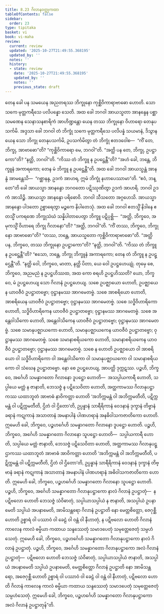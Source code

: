 ```yaml
---
title: 8.23 ဂိလာနဝတ္ထုကထာ
tableOfContents: false
sidebar:
  order: 23
type: tipitaka
basket: vi
book: vi-maha
review:
  current: review
  updated: '2025-10-27T21:49:55.368195'
  updated_by: ''
  notes: ''
  history:
  - state: review
    date: '2025-10-27T21:49:55.368195'
    updated_by: ''
    notes: ''
    previous_state: draft
---
```



<ReviewStatus review={frontmatter.review} showDetails={true} />

<HypothesisAnnotation frontmatter={frontmatter} />

<DynamicBreadcrumb />

<Division number="365" book="vi-maha" e="ch" v="3" p="417">

<Paragraph number="1700" book="vi-maha">
တေန ခေါ ပန သမယေန အညတရဿ ဘိက္ခုနော ကုစ္ဆိဝိကာရာဗာဓော ဟောတိ. သော သကေ မုတ္တကရီသေ ပလိပန္နော သေတိ. အထ ခေါ ဘဂဝါ အာယသ္မတာ အာနန္ဒေန ပစ္ဆာသမဏေန သေနာသနစာရိကံ အာဟိဏ္ဍန္တော ယေန တဿ ဘိက္ခုနော ဝိဟာရော တေနုပသင်္ကမိ. အဒ္ဒသာ ခေါ ဘဂဝါ တံ ဘိက္ခုံ သကေ မုတ္တကရီသေ ပလိပန္နံ သယမာနံ, ဒိသွာန ယေန သော ဘိက္ခု တေနုပသင်္ကမိ, ဥပသင်္ကမိတွာ တံ ဘိက္ခုံ ဧတဒဝေါစ—  “ကိံ တေ, ဘိက္ခု, အာဗာဓော”တိ? “ကုစ္ဆိဝိကာရော မေ, ဘဂဝါ”တိ. “အတ္ထိ ပန တေ, ဘိက္ခု, ဥပဋ္ဌာကော”တိ? “နတ္ထိ, ဘဂဝါ”တိ. “ကိဿ တံ ဘိက္ခူ န ဥပဋ္ဌေန္တီ”တိ? “အဟံ ခေါ, ဘန္တေ, ဘိက္ခူနံ အကာရကော; တေန မံ ဘိက္ခူ န ဥပဋ္ဌေန္တီ”တိ. အထ ခေါ ဘဂဝါ အာယသ္မန္တံ အာနန္ဒံ အာမန္တေသိ—  “ဂစ္ဆာနန္ဒ, ဥဒကံ အာဟရ, ဣမံ ဘိက္ခုံ နဟာပေဿာမာ”တိ. “ဧဝံ, ဘန္တေ”တိ ခေါ အာယသ္မာ အာနန္ဒော ဘဂဝတော ပဋိဿုဏိတွာ ဥဒကံ အာဟရိ. ဘဂဝါ ဥဒကံ အာသိဉ္စိ. အာယသ္မာ အာနန္ဒော ပရိဓောဝိ. ဘဂဝါ သီသတော အဂ္ဂဟေသိ. အာယသ္မာ အာနန္ဒော ပါဒတော ဥစ္စာရေတွာ မဉ္စကေ နိပါတေသုံ.
</Paragraph>

<Paragraph number="1701" book="vi-maha">
အထ ခေါ ဘဂဝါ ဧတသ္မိံ နိဒါနေ ဧတသ္မိံ ပကရဏေ ဘိက္ခုသံဃံ သန္နိပါတာပေတွာ ဘိက္ခူ ပဋိပုစ္ဆိ—  “အတ္ထိ, ဘိက္ခဝေ, အမုကသ္မိံ ဝိဟာရေ ဘိက္ခု ဂိလာနော”တိ? “အတ္ထိ, ဘဂဝါ”တိ. “ကိံ တဿ, ဘိက္ခဝေ, ဘိက္ခုနော အာဗာဓော”တိ? “တဿ, ဘန္တေ, အာယသ္မတော ကုစ္ဆိဝိကာရာဗာဓော”တိ. “အတ္ထိ ပန, ဘိက္ခဝေ, တဿ ဘိက္ခုနော ဥပဋ္ဌာကော”တိ? “နတ္ထိ, ဘဂဝါ”တိ. “ကိဿ တံ ဘိက္ခူ န ဥပဋ္ဌေန္တီ”တိ? “ဧသော, ဘန္တေ, ဘိက္ခု ဘိက္ခူနံ အကာရကော; တေန တံ ဘိက္ခူ န ဥပဋ္ဌေန္တီ”တိ.
</Paragraph>

<Paragraph number="1702" book="vi-maha">
“နတ္ထိ ဝေါ, ဘိက္ခဝေ, မာတာ, နတ္ထိ ပိတာ, ယေ ဝေါ ဥပဋ္ဌဟေယျုံ. တုမှေ စေ, ဘိက္ခဝေ, အညမညံ န ဥပဋ္ဌဟိဿထ, အထ ကော စရဟိ ဥပဋ္ဌဟိဿတိ? ယော, ဘိက္ခဝေ, မံ ဥပဋ္ဌဟေယျ သော ဂိလာနံ ဥပဋ္ဌဟေယျ. သစေ ဥပဇ္ဈာယော ဟောတိ, ဥပဇ္ဈာယေန ယာဝဇီဝံ ဥပဋ္ဌာတဗ္ဗော; ဝုဋ္ဌာနမဿ အာဂမေတဗ္ဗံ. သစေ အာစရိယော ဟောတိ, အာစရိယေန ယာဝဇီဝံ ဥပဋ္ဌာတဗ္ဗော; ဝုဋ္ဌာနမဿ အာဂမေတဗ္ဗံ. သစေ သဒ္ဓိဝိဟာရိကော ဟောတိ, သဒ္ဓိဝိဟာရိကေန ယာဝဇီဝံ ဥပဋ္ဌာတဗ္ဗော; ဝုဋ္ဌာနမဿ အာဂမေတဗ္ဗံ. သစေ အန္တေဝါသိကော ဟောတိ, အန္တေဝါသိကေန ယာဝဇီဝံ ဥပဋ္ဌာတဗ္ဗော; ဝုဋ္ဌာနမဿ အာဂမေတဗ္ဗံ. သစေ သမာနုပဇ္ဈာယကော ဟောတိ, သမာနုပဇ္ဈာယကေန ယာဝဇီဝံ ဥပဋ္ဌာတဗ္ဗော; ဝုဋ္ဌာနမဿ အာဂမေတဗ္ဗံ. သစေ သမာနာစရိယကော ဟောတိ, သမာနာစရိယကေန ယာဝဇီဝံ ဥပဋ္ဌာတဗ္ဗော; ဝုဋ္ဌာနမဿ အာဂမေတဗ္ဗံ. သစေ န ဟောတိ ဥပဇ္ဈာယော ဝါ အာစရိယော ဝါ သဒ္ဓိဝိဟာရိကော ဝါ အန္တေဝါသိကော ဝါ သမာနုပဇ္ဈာယကော ဝါ သမာနာစရိယကော ဝါ သံဃေန ဥပဋ္ဌာတဗ္ဗော. နော စေ ဥပဋ္ဌဟေယျ, အာပတ္တိ ဒုက္ကဋဿ.
</Paragraph>

</Division>
<Division number="366" book="vi-maha" e="ch" v="3" p="418">

<Paragraph number="1703" book="vi-maha">
ပဉ္စဟိ, ဘိက္ခဝေ, အင်္ဂေဟိ သမန္နာဂတော ဂိလာနော ဒူပဋ္ဌော ဟောတိ—  အသပ္ပါယကာရီ ဟောတိ, သပ္ပါယေ မတ္တံ န ဇာနာတိ, ဘေသဇ္ဇံ န ပဋိသေဝိတာ ဟောတိ, အတ္ထကာမဿ ဂိလာနုပဋ္ဌာကဿ ယထာဘူတံ အာဗာဓံ နာဝိကတ္တာ ဟောတိ ‘အဘိက္ကမန္တံ ဝါ အဘိက္ကမတီတိ, ပဋိက္ကမန္တံ ဝါ ပဋိက္ကမတီတိ, ဌိတံ ဝါ ဌိတော’တိ, ဥပ္ပန္နာနံ သာရီရိကာနံ ဝေဒနာနံ ဒုက္ခာနံ တိဗ္ဗာနံ ခရာနံ ကဋုကာနံ အသာတာနံ အမနာပါနံ ပါဏဟရာနံ အနဓိဝါသကဇာတိကော ဟောတိ. ဣမေဟိ ခေါ, ဘိက္ခဝေ, ပဉ္စဟင်္ဂေဟိ သမန္နာဂတော ဂိလာနော ဒူပဋ္ဌော ဟောတိ.
</Paragraph>

<Paragraph number="1704" book="vi-maha">
ပဉ္စဟိ, ဘိက္ခဝေ, အင်္ဂေဟိ သမန္နာဂတော ဂိလာနော သူပဋ္ဌော ဟောတိ—  သပ္ပါယကာရီ ဟောတိ, သပ္ပါယေ မတ္တံ ဇာနာတိ, ဘေသဇ္ဇံ ပဋိသေဝိတာ ဟောတိ, အတ္ထကာမဿ ဂိလာနုပဋ္ဌာကဿ ယထာဘူတံ အာဗာဓံ အာဝိကတ္တာ ဟောတိ ‘အဘိက္ကမန္တံ ဝါ အဘိက္ကမတီတိ, ပဋိက္ကမန္တံ ဝါ ပဋိက္ကမတီတိ, ဌိတံ ဝါ ဌိတော’တိ, ဥပ္ပန္နာနံ သာရီရိကာနံ ဝေဒနာနံ ဒုက္ခာနံ တိဗ္ဗာနံ ခရာနံ ကဋုကာနံ အသာတာနံ အမနာပါနံ ပါဏဟရာနံ အဓိဝါသကဇာတိကော ဟောတိ. ဣမေဟိ ခေါ, ဘိက္ခဝေ, ပဉ္စဟင်္ဂေဟိ သမန္နာဂတော ဂိလာနော သူပဋ္ဌော ဟောတိ.
</Paragraph>

<Paragraph number="1705" book="vi-maha">
ပဉ္စဟိ, ဘိက္ခဝေ, အင်္ဂေဟိ သမန္နာဂတော ဂိလာနုပဋ္ဌာကော နာလံ ဂိလာနံ ဥပဋ္ဌာတုံ—  န ပဋိဗလော ဟောတိ ဘေသဇ္ဇံ သံဝိဓာတုံ, သပ္ပါယာသပ္ပါယံ န ဇာနာတိ, အသပ္ပါယံ ဥပနာမေတိ သပ္ပါယံ အပနာမေတိ, အာမိသန္တရော ဂိလာနံ ဥပဋ္ဌာတိ နော မေတ္တစိတ္တော, ဇေဂုစ္ဆီ ဟောတိ ဥစ္စာရံ ဝါ ပဿာဝံ ဝါ ခေဠံ ဝါ ဝန္တံ ဝါ နီဟာတုံ, န ပဋိဗလော ဟောတိ ဂိလာနံ ကာလေန ကာလံ ဓမ္မိယာ ကထာယ သန္ဒဿေတုံ သမာဒပေတုံ သမုတ္တေဇေတုံ သမ္ပဟံသေတုံ. ဣမေဟိ ခေါ, ဘိက္ခဝေ, ပဉ္စဟင်္ဂေဟိ သမန္နာဂတော ဂိလာနုပဋ္ဌာကော နာလံ ဂိလာနံ ဥပဋ္ဌာတုံ.
</Paragraph>

<Paragraph number="1706" book="vi-maha">
ပဉ္စဟိ, ဘိက္ခဝေ, အင်္ဂေဟိ သမန္နာဂတော ဂိလာနုပဋ္ဌာကော အလံ ဂိလာနံ ဥပဋ္ဌာတုံ—  ပဋိဗလော ဟောတိ ဘေသဇ္ဇံ သံဝိဓာတုံ, သပ္ပါယာသပ္ပါယံ ဇာနာတိ, အသပ္ပါယံ အပနာမေတိ သပ္ပါယံ ဥပနာမေတိ, မေတ္တစိတ္တော ဂိလာနံ ဥပဋ္ဌာတိ နော အာမိသန္တရော, အဇေဂုစ္ဆီ ဟောတိ ဥစ္စာရံ ဝါ ပဿာဝံ ဝါ ခေဠံ ဝါ ဝန္တံ ဝါ နီဟာတုံ, ပဋိဗလော ဟောတိ ဂိလာနံ ကာလေန ကာလံ ဓမ္မိယာ ကထာယ သန္ဒဿေတုံ သမာဒပေတုံ သမုတ္တေဇေတုံ သမ္ပဟံသေတုံ. ဣမေဟိ ခေါ, ဘိက္ခဝေ, ပဉ္စဟင်္ဂေဟိ သမန္နာဂတော ဂိလာနုပဋ္ဌာကော အလံ ဂိလာနံ ဥပဋ္ဌာတုန်”တိ.
</Paragraph>
</Division>